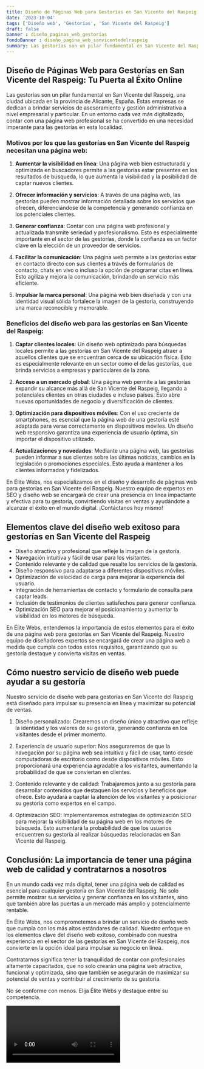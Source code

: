 ```yaml
---
title: Diseño de Páginas Web para Gestorías en San Vicente del Raspeig
date: '2023-10-04'
tags: ['Diseño web', 'Gestorías', 'San Vicente del Raspeig']
draft: false
banner : diseño_paginas_web_gestorías
fondoBanner : diseño_pagina_web_sanvicentedelraspeig
summary: Las gestorías son un pilar fundamental en San Vicente del Raspeig, una ciudad ubicada en la provincia de Alicante, España. Estas empresas se dedican a brindar servicios de asesoramiento y gestión administrativa a nivel empresarial y particular. En un entorno cada vez más digitalizado, contar con una página web profesional se ha convertido en una necesidad imperante para las gestorías en esta localidad.
---
```


## Diseño de Páginas Web para Gestorías en San Vicente del Raspeig: Tu Puerta al Éxito Online

Las gestorías son un pilar fundamental en San Vicente del Raspeig, una ciudad ubicada en la provincia de Alicante, España. Estas empresas se dedican a brindar servicios de asesoramiento y gestión administrativa a nivel empresarial y particular. En un entorno cada vez más digitalizado, contar con una página web profesional se ha convertido en una necesidad imperante para las gestorías en esta localidad.

### Motivos por los que las gestorías en San Vicente del Raspeig necesitan una página web:

1. **Aumentar la visibilidad en línea**: Una página web bien estructurada y optimizada en buscadores permite a las gestorías estar presentes en los resultados de búsqueda, lo que aumenta la visibilidad y la posibilidad de captar nuevos clientes.

2. **Ofrecer información y servicios**: A través de una página web, las gestorías pueden mostrar información detallada sobre los servicios que ofrecen, diferenciándose de la competencia y generando confianza en los potenciales clientes.

3. **Generar confianza**: Contar con una página web profesional y actualizada transmite seriedad y profesionalismo. Esto es especialmente importante en el sector de las gestorías, donde la confianza es un factor clave en la elección de un proveedor de servicios.

4. **Facilitar la comunicación**: Una página web permite a las gestorías estar en contacto directo con sus clientes a través de formularios de contacto, chats en vivo o incluso la opción de programar citas en línea. Esto agiliza y mejora la comunicación, brindando un servicio más eficiente.

5. **Impulsar la marca personal**: Una página web bien diseñada y con una identidad visual sólida fortalece la imagen de la gestoría, construyendo una marca reconocible y memorable.

### Beneficios del diseño web para las gestorías en San Vicente del Raspeig:

1. **Captar clientes locales**: Un diseño web optimizado para búsquedas locales permite a las gestorías en San Vicente del Raspeig atraer a aquellos clientes que se encuentran cerca de su ubicación física. Esto es especialmente relevante en un sector como el de las gestorías, que brinda servicios a empresas y particulares de la zona.

2. **Acceso a un mercado global**: Una página web permite a las gestorías expandir su alcance más allá de San Vicente del Raspeig, llegando a potenciales clientes en otras ciudades e incluso países. Esto abre nuevas oportunidades de negocio y diversificación de clientes.

3. **Optimización para dispositivos móviles**: Con el uso creciente de smartphones, es esencial que la página web de una gestoría esté adaptada para verse correctamente en dispositivos móviles. Un diseño web responsivo garantiza una experiencia de usuario óptima, sin importar el dispositivo utilizado.

4. **Actualizaciones y novedades**: Mediante una página web, las gestorías pueden informar a sus clientes sobre las últimas noticias, cambios en la legislación o promociones especiales. Esto ayuda a mantener a los clientes informados y fidelizados.

En Élite Webs, nos especializamos en el diseño y desarrollo de páginas web para gestorías en San Vicente del Raspeig. Nuestro equipo de expertos en SEO y diseño web se encargará de crear una presencia en línea impactante y efectiva para tu gestoría, convirtiendo visitas en ventas y ayudándote a alcanzar el éxito en el mundo digital. ¡Contáctanos hoy mismo!

<GifSeo />

<Cta />

## Elementos clave del diseño web exitoso para gestorías en San Vicente del Raspeig

- Diseño atractivo y profesional que refleje la imagen de la gestoría.
- Navegación intuitiva y fácil de usar para los visitantes.
- Contenido relevante y de calidad que resalte los servicios de la gestoría.
- Diseño responsivo para adaptarse a diferentes dispositivos móviles.
- Optimización de velocidad de carga para mejorar la experiencia del usuario.
- Integración de herramientas de contacto y formulario de consulta para captar leads.
- Inclusión de testimonios de clientes satisfechos para generar confianza.
- Optimización SEO para mejorar el posicionamiento y aumentar la visibilidad en los motores de búsqueda.

En Élite Webs, entendemos la importancia de estos elementos para el éxito de una página web para gestorías en San Vicente del Raspeig. Nuestro equipo de diseñadores expertos se encargará de crear una página web a medida que cumpla con todos estos requisitos, garantizando que su gestoría destaque y convierta visitas en ventas.

## Cómo nuestro servicio de diseño web puede ayudar a su gestoría

Nuestro servicio de diseño web para gestorías en San Vicente del Raspeig está diseñado para impulsar su presencia en línea y maximizar su potencial de ventas.

1. Diseño personalizado: Crearemos un diseño único y atractivo que refleje la identidad y los valores de su gestoría, generando confianza en los visitantes desde el primer momento.

2. Experiencia de usuario superior: Nos aseguraremos de que la navegación por su página web sea intuitiva y fácil de usar, tanto desde computadoras de escritorio como desde dispositivos móviles. Esto proporcionará una experiencia agradable a los visitantes, aumentando la probabilidad de que se conviertan en clientes.

3. Contenido relevante y de calidad: Trabajaremos junto a su gestoría para desarrollar contenidos que destaquen los servicios y beneficios que ofrece. Esto ayudará a captar la atención de los visitantes y a posicionar su gestoría como expertos en el campo.

4. Optimización SEO: Implementaremos estrategias de optimización SEO para mejorar la visibilidad de su página web en los motores de búsqueda. Esto aumentará la probabilidad de que los usuarios encuentren su gestoría al realizar búsquedas relacionadas en San Vicente del Raspeig.

## Conclusión: La importancia de tener una página web de calidad y contratarnos a nosotros

En un mundo cada vez más digital, tener una página web de calidad es esencial para cualquier gestoría en San Vicente del Raspeig. No solo permite mostrar sus servicios y generar confianza en los visitantes, sino que también abre las puertas a un mercado más amplio y potencialmente rentable.

En Élite Webs, nos comprometemos a brindar un servicio de diseño web que cumpla con los más altos estándares de calidad. Nuestro enfoque en los elementos clave del diseño web exitoso, combinado con nuestra experiencia en el sector de las gestorías en San Vicente del Raspeig, nos convierte en la opción ideal para impulsar su negocio en línea.

Contratarnos significa tener la tranquilidad de contar con profesionales altamente capacitados, que no solo crearán una página web atractiva, funcional y optimizada, sino que también se asegurarán de maximizar su potencial de ventas y contribuir al crecimiento de su gestoría.

No se conforme con menos. Elija Élite Webs y destaque entre su competencia.

<Video />

<CtaBot job='Gestorías' city='San Vicente del Raspeig'/>

<Gmaps query='San Vicente del Raspeig+españa+maps' />